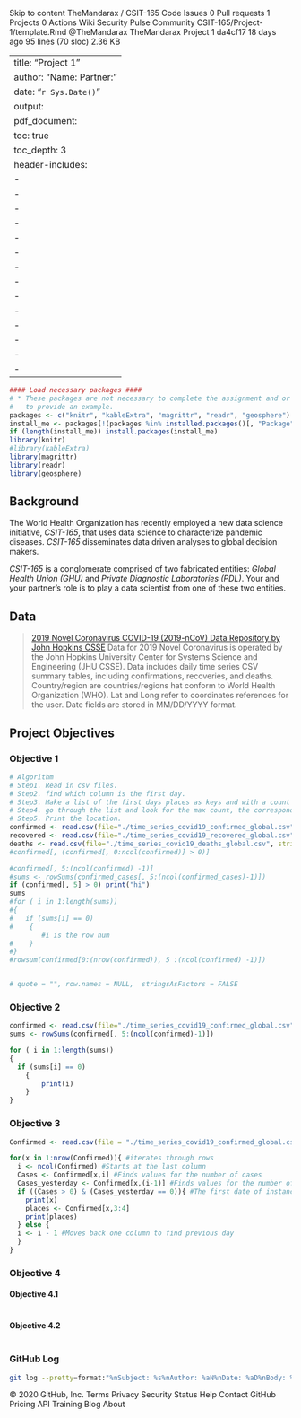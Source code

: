 Skip to content
 TheMandarax / CSIT-165
Code Issues 0 Pull requests 1 Projects 0 Actions Wiki Security Pulse Community
CSIT-165/Project-1/template.Rmd
@TheMandarax TheMandarax Project 1
da4cf17 18 days ago
95 lines (70 sloc)  2.36 KB
 
---
title: "Project 1"
author: "Name:  \n Partner: "
date: "`r Sys.Date()`"
output: 
  pdf_document:
    toc: true
    toc_depth: 3
header-includes:
  - \usepackage{booktabs}
  - \usepackage{longtable}
  - \usepackage{array}
  - \usepackage{multirow}
  - \usepackage{wrapfig}
  - \usepackage{float}
  - \usepackage{colortbl}
  - \usepackage{pdflscape}
  - \usepackage{tabu}
  - \usepackage{threeparttable}
  - \usepackage{threeparttablex}
  - \usepackage[normalem]{ulem}
  - \usepackage{makecell}
  - \usepackage{xcolor}
---
```r
#### Load necessary packages ####
# * These packages are not necessary to complete the assignment and or only used 
#   to provide an example. 
packages <- c("knitr", "kableExtra", "magrittr", "readr", "geosphere")
install_me <- packages[!(packages %in% installed.packages()[, "Package"])]
if (length(install_me)) install.packages(install_me)
library(knitr)
#library(kableExtra)
library(magrittr)
library(readr)
library(geosphere)
```

## Background
The World Health Organization has recently employed a new data science initiative, *CSIT-165*, that uses data science to characterize pandemic diseases. 
*CSIT-165* disseminates data driven analyses to global decision makers.

*CSIT-165* is a conglomerate comprised of two fabricated entities: *Global Health Union (GHU)* and *Private Diagnostic Laboratories (PDL)*. 
Your and your partner's role is to play a data scientist from one of these two entities.

## Data
> [2019 Novel Coronavirus COVID-19 (2019-nCoV) Data Repository by John Hopkins CSSE](https://github.com/CSSEGISandData/COVID-19/tree/master/csse_covid_19_data/csse_covid_19_time_series)
Data for 2019 Novel Coronavirus is operated by the John Hopkins University Center for Systems Science and Engineering (JHU CSSE).
Data includes daily time series CSV summary tables, including confirmations, recoveries, and deaths. 
Country/region are countries/regions hat conform to World Health Organization (WHO).
Lat and Long refer to coordinates references for the user. 
Date fields are stored in MM/DD/YYYY format.

## Project Objectives

### Objective 1
```r
# Algorithm 
# Step1. Read in csv files.
# Step2. find which column is the first day.
# Step3. Make a list of the first days places as keys and with a count as the value
# Step4. go through the list and look for the max count, the corresponding location is the origin.
# Step5. Print the location.
confirmed <- read.csv(file="./time_series_covid19_confirmed_global.csv", stringsAsFactors = FALSE)
recovered <- read.csv(file="./time_series_covid19_recovered_global.csv", stringsAsFactors = FALSE)
deaths <- read.csv(file="./time_series_covid19_deaths_global.csv", stringsAsFactors = FALSE)
#confirmed[, (confirmed[, 0:ncol(confirmed)] > 0)]

#confirmed[, 5:(ncol(confirmed) -1)]
#sums <- rowSums(confirmed_cases[, 5:(ncol(confirmed_cases)-1)])
if (confirmed[, 5] > 0) print("hi")
sums
#for ( i in 1:length(sums))
#{
#   if (sums[i] == 0)
#    {
        #i is the row num   
#    }
#}
#rowsum(confirmed[0:(nrow(confirmed)), 5 :(ncol(confirmed) -1)])


# quote = "", row.names = NULL,  stringsAsFactors = FALSE
```

### Objective 2
```r
confirmed <- read.csv(file="./time_series_covid19_confirmed_global.csv", stringsAsFactors = FALSE)
sums <- rowSums(confirmed[, 5:(ncol(confirmed)-1)])

for ( i in 1:length(sums))
{
  if (sums[i] == 0)
    {
        print(i)
    }
}
```

### Objective 3
```r
Confirmed <- read.csv(file = "./time_series_covid19_confirmed_global.csv", stringsAsFactors = FALSE)

for(x in 1:nrow(Confirmed)){ #iterates through rows
  i <- ncol(Confirmed) #Starts at the last column
  Cases <- Confirmed[x,i] #Finds values for the number of cases
  Cases_yesterday <- Confirmed[x,(i-1)] #Finds values for the number of cases the day before
  if ((Cases > 0) & (Cases_yesterday == 0)){ #The first date of instance
    print(x)
    places <- Confirmed[x,3:4]
    print(places)
  } else {
  i <- i - 1 #Moves back one column to find previous day
  }
}

```

### Objective 4

#### Objective 4.1
```r
```

#### Objective 4.2
```r
```

### GitHub Log
```bash
git log --pretty=format:"%nSubject: %s%nAuthor: %aN%nDate: %aD%nBody: %b"
```





© 2020 GitHub, Inc.
Terms
Privacy
Security
Status
Help
Contact GitHub
Pricing
API
Training
Blog
About
